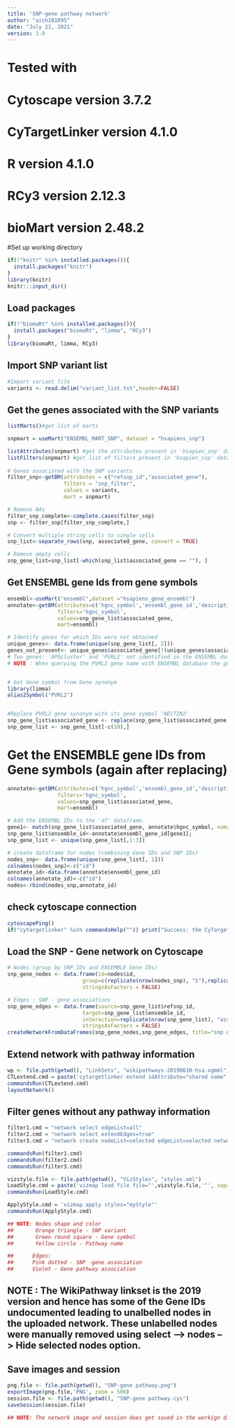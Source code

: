 ---
title: 'SNP-gene pathway network'
author: "aish181095"
date: "July 21, 2021"
version: 1.0
---
  
################################
# Tested with 
# Cytoscape version 3.7.2
# CyTargetLinker version 4.1.0
# R version 4.1.0
# RCy3 version 2.12.3
# bioMart version 2.48.2
################################



#Set up working directory 
```{r set working directory}
if(!"knitr" %in% installed.packages()){
  install.packages("knitr")
}
library(knitr)
knitr:::input_dir()
```

## Load packages
```{r setup, include=FALSE}
if(!"biomaRt" %in% installed.packages()){
  install.packages("biomaRt", "limma", "RCy3")
}
library(biomaRt, limma, RCy3)
```

## Import SNP variant list
```{r}
#Import variant file
variants <- read.delim("variant_list.txt",header=FALSE)
```


## Get the genes associated with the SNP variants
```{r}
listMarts()#get list of marts 

snpmart = useMart("ENSEMBL_MART_SNP", dataset = "hsapiens_snp")

listAttributes(snpmart) #get the attributes present in 'hsapien_snp' dataset.
listFilters(snpmart) #get list of filters present in 'hsapien_snp' dataset. 
 
# Genes associated with the SNP variants
filter_snp<-getBM(attributes = c("refsnp_id","associated_gene"),
                  filters = "snp_filter",
                  values = variants,
                  mart = snpmart)

# Remove NAs
filter_snp_complete<-complete.cases(filter_snp)
snp <- filter_snp[filter_snp_complete,]

# Convert multiple string cells to single cells
snp_list<-separate_rows(snp, associated_gene, convert = TRUE)

# Remove empty cells 
snp_gene_list=snp_list[-which(snp_list$associated_gene == ""), ]
```

## Get ENSEMBL gene Ids from gene symbols
```{r}
ensembl<-useMart("ensembl",dataset ="hsapiens_gene_ensembl")
annotate<-getBM(attributes=c('hgnc_symbol','ensembl_gene_id','description'),
                filters='hgnc_symbol',
                values=snp_gene_list$associated_gene,
                mart=ensembl)

# Identify genes for which IDs were not obtained
unique_genes<- data.frame(unique(snp_gene_list[, 2]))
genes_not_present<- unique_genes$associated_gene[!(unique_genes$associated_gene %in% annotate$hgnc_symbol)]
# Two genes: 'APOcluster' and 'PVRL2' not identified in the ENSEMBL database
# NOTE : When querying the PVRL2 gene name with ENSEMBL database the gene name was identified to be a 'Gene synonym'.


# Get Gene symbol from Gene synonym
library(limma)
alias2Symbol("PVRL2")


#Replace PVRL2 gene synonym with its gene symbol 'NECTIN2'
snp_gene_list$associated_gene <- replace(snp_gene_list$associated_gene, 20,'NECTIN2')
snp_gene_list <- snp_gene_list[-c(10),]
```

# Get the ENSEMBLE gene IDs from Gene symbols (again after replacing)
```{r}
annotate<-getBM(attributes=c('hgnc_symbol','ensembl_gene_id','description'),
                filters='hgnc_symbol',
                values=snp_gene_list$associated_gene,
                mart=ensembl)

# Add the ENSEMBL IDs to the 'df' dataframe.
gene1<- match(snp_gene_list$associated_gene, annotate$hgnc_symbol, nomatch = 0)
snp_gene_list$ensemble_id<-annotate$ensembl_gene_id[gene1];
snp_gene_list <- unique(snp_gene_list[,1:3])
```

```{r}
# create dataframe for nodes (combining Gene IDs and SNP IDs)
nodes_snp<- data.frame(unique(snp_gene_list[, 1]))
colnames(nodes_snp)<-c("id")
annotate_id<-data.frame(annotate$ensembl_gene_id)
colnames(annotate_id)<-c("id")
nodes<-rbind(nodes_snp,annotate_id)
```


## check cytoscape connection
```{r test connection}
cytoscapePing()
if("cytargetlinker" %in% commandsHelp("")) print("Success: the CyTargetLinker app is installed") else print("Warning: CyTargetLinker app is not installed. Please install the CyTargetLinker app before proceeding.")
```

## Load the SNP - Gene network on Cytoscape
```{r test connection}
# Nodes (group by SNP IDs and ENSEMBLE Gene IDs)
snp_gene_nodes <- data.frame(id=nodes$id,
                        group=c(replicate(nrow(nodes_snp), "S"),replicate(nrow(annotate_id), "G")),
                        stringsAsFactors = FALSE)

# Edges : SNP - gene associations
snp_gene_edges <- data.frame(source=snp_gene_list$refsnp_id,
                        target=snp_gene_list$ensemble_id,
                        interaction=replicate(nrow(snp_gene_list), "associated"),
                        stringsAsFactors = FALSE)
createNetworkFromDataFrames(snp_gene_nodes,snp_gene_edges, title="snp gene network", collection="DataFrame Example")
```

## Extend network with pathway information
```{r}
wp <- file.path(getwd(), "LinkSets", "wikipathways-20190610-hsa.xgmml")
CTLextend.cmd = paste('cytargetlinker extend idAttribute="shared name" linkSetFiles="', wp, '" network=current direction=SOURCES', sep="")
commandsRun(CTLextend.cmd)
layoutNetwork()
```
## Filter genes without any pathway information
```{r}
filter1.cmd = "network select edgeList=all"
filter2.cmd = "network select extendEdges=true"
filter3.cmd = "network create nodeList=selected edgeList=selected networkName=selection source=current"

commandsRun(filter1.cmd)
commandsRun(filter2.cmd)
commandsRun(filter3.cmd)
```
```{r}
vizstyle.file <- file.path(getwd(), "VizStyles", "styles.xml")
LoadStyle.cmd = paste('vizmap load file file="',vizstyle.file,'"', sep="")
commandsRun(LoadStyle.cmd)

ApplyStyle.cmd = 'vizmap apply styles="myStyle"'
commandsRun(ApplyStyle.cmd)

## NOTE: Nodes shape and color
##       Orange triangle - SNP variant
##       Green round square - Gene symbol
##       Yellow circle - Pathway name

##      Edges:
##      Pink dotted - SNP -gene association
##      Violet - Gene pathway association
```
## NOTE : The WikiPathway linkset is the 2019 version and hence has some of the Gene IDs undocumented leading to unalbelled nodes in the uploaded network. These unlabelled nodes were manually removed using select --> nodes --> Hide selected nodes option. 

## Save images and session
```{r}
png.file <- file.path(getwd(), "SNP-gene pathway.png")
exportImage(png.file,'PNG', zoom = 500)
session.file <- file.path(getwd(), "SNP-gene pathway.cys")
saveSession(session.file)

## NOTE: The network image and session does get saved in the workign directory despite the message 'failed to execute:...'.

```



